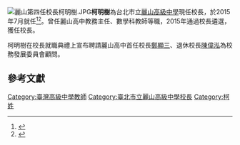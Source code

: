 [[File:麗山第四任校長柯明樹.JPG|thumb]]'''柯明樹'''為台北市立[[臺北市立麗山高級中學|麗山高級中學]]現任校長，於2015年7月就任<ref>{{Cite news|url = http://www.chinatimes.com/newspapers/20150430000688-260107|title = 新校長遴選 成淵、明倫高中反彈|last = 潼|first = 張|date = 2015年4月30日|work = |accessdate = 2015-08-28|archive-date = 2019-11-30|archive-url = https://web.archive.org/web/20191130215926/https://www.chinatimes.com/newspapers/20150430000688-260107|dead-url = no}}</ref><ref>{{Cite web|url = http://www.doe.gov.taipei/ct.asp?xItem=103279457&ctNode=65956&mp=104001|title = 104學年度麗山高級中學新任校長遴選結果|accessdate = 2015-09-12|author = 臺北市政府教育局中等教育科|date = 2015-04-29|publisher = }}</ref>。曾任麗山高中教務主任、數學科教師等職，2015年通過校長遴選，獲任校長。

柯明樹在校長就職典禮上宣布聘請麗山高中首任校長[[鄭顯三|鄭顯三]]、退休校長[[陳偉泓|陳偉泓]]為校務發展委員會顧問。

== 參考文獻 ==
{{reflist}}

{{start box}}
{{succession box|[[徐建國_(台灣)|徐建國 (台灣)]]|現任|[[臺北市立麗山高級中學|臺北市立麗山高級中學]]校長|2015年7月—}}
{{end box}}

[[Category:臺灣高級中學教師|Category:臺灣高級中學教師]]
[[Category:臺北市立麗山高級中學校長|Category:臺北市立麗山高級中學校長]]
[[Category:柯姓|Category:柯姓]]